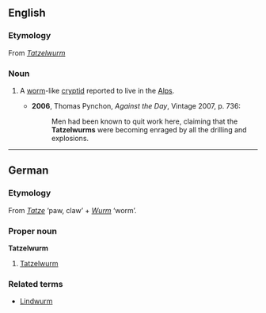 ==English==
{{wikipedia}}
===Etymology===
From {{G.}} ''[[#German|Tatzelwurm]]''

===Noun===
{{en-noun}}

# {{cryptozoology}} A [[worm]]-like [[cryptid]] reported to live in the [[Alps]].
#*'''2006''', Thomas Pynchon, ''Against the Day'', Vintage 2007, p. 736:
#*:Men had been known to quit work here, claiming that the '''Tatzelwurms''' were becoming enraged by all the drilling and explosions.

----

==German==
{{wikipedia|lang=de}}
===Etymology===
From ''[[Tatze]]'' ‘paw, claw’ + ''[[Wurm]]'' ‘worm’.

===Proper noun===
'''Tatzelwurm''' {{m}}

# {{cryptozoology|lang=de}} [[#English|Tatzelwurm]]

===Related terms===
* [[Lindwurm]] {{m}}